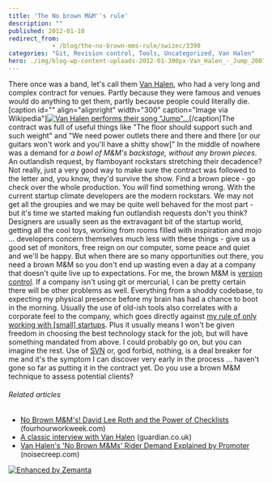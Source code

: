 ```yaml
---
title: 'The No brown M&M''s rule'
description: ""
published: 2012-01-10
redirect_from: 
            - /blog/the-no-brown-mms-rule/swizec/3390
categories: "Git, Revision control, Tools, Uncategorized, Van Halen"
hero: ./img/blog-wp-content-uploads-2012-01-300px-Van_Halen_-_Jump_2007-11-102.jpg
---
```

There once was a band, let&#x27;s call them [Van Halen](http://www.van-halen.com "Van Halen"), who had a very long and complex contract for venues. Partly because they were famous and venues would do anything to get them, partly because people could literally die. \[caption id=&quot;&quot; align=&quot;alignright&quot; width=&quot;300&quot; caption=&quot;Image via Wikipedia&quot;][![Van Halen performs their song &quot;Jump&quot;...](./img/blog-wp-content-uploads-2012-01-300px-Van_Halen_-_Jump_2007-11-102.jpg "Van Halen performs their song &quot;Jump&quot;...")](http://commons.wikipedia.org/wiki/File:Van_Halen_-_Jump_2007-11-10.jpg)\[/caption]The contract was full of useful things like &quot;The floor should support such and such weight&quot; and &quot;We need power outlets there and there and there \[or our guitars won&#x27;t work and you&#x27;ll have a shitty show]&quot; In the middle of nowhere was a demand for _a bowl of M&amp;M&#x27;s backstage, without any brown pieces_. An outlandish request, by flamboyant rockstars stretching their decadence? Not really, just a very good way to make sure the contract was followed to the letter and, you know, they&#x27;d survive the show. Find a brown piece - go check over the whole production. You _will_ find something wrong. With the current startup climate developers are the modern rockstars. We may not get all the groupies and we may be quite well behaved for the most part - but it&#x27;s time we started making fun outlandish requests don&#x27;t you think? Designers are usually seen as the extravagant bit of the startup world, getting all the cool toys, working from rooms filled with inspiration and mojo ... developers concern themselves much less with these things - give us a good set of monitors, free reign on our computer, some peace and quiet and we&#x27;ll be happy. But when there are so many opportunities out there, you need a brown M&amp;M so you don&#x27;t end up wasting even a day at a company that doesn&#x27;t quite live up to expectations. For me, the brown M&amp;M is [version control](http://en.wikipedia.org/wiki/Revision_control "Revision control"). If a company isn&#x27;t using git or mercurial, I can be pretty certain there will be other problems as well. Everything from a shoddy codebase, to expecting my physical presence before my brain has had a chance to boot in the morning. Usually the use of old-ish tools also correlates with a corporate feel to the company, which goes directly against [my rule of only working with \[small\] startups](http://swizec.com/blog/why-i-only-work-with-startups/swizec/2936). Plus it usually means I won&#x27;t be given freedom in choosing the best technology stack for the job, but will have something mandated from above. I could probably go on, but you can imagine the rest. Use of [SVN](http://subversion.apache.org/ "Apache Subversion") or, god forbid, nothing, is a deal breaker for me and it&#x27;s the symptom I can discover very early in the process ... haven&#x27;t gone so far as putting it in the contract yet. Do you use a brown M&amp;M technique to assess potential clients?

###### Related articles

- [No Brown M&amp;M&#x27;s! David Lee Roth and the Power of Checklists](http://www.fourhourworkweek.com/blog/2012/01/01/no-brown-mms-david-lee-roth-and-the-power-of-checklists/) (fourhourworkweek.com)
- [A classic interview with Van Halen](http://r.zemanta.com/?u=http%3A//www.guardian.co.uk/music/musicblog/2012/jan/04/valen-halen-david-lee-roth&amp;a=69445001&amp;rid=b1fa680b-accb-4c9c-9a28-6e4812ae6347&amp;e=f775e713b9d76aa8a86b40cca9fd4251) (guardian.co.uk)
- [Van Halen&#x27;s &#x27;No Brown M&amp;Ms&#x27; Rider Demand Explained by Promoter](http://www.noisecreep.com/2011/11/30/van-halens-brown-M-Ms-rider-demand/) (noisecreep.com)

[![Enhanced by Zemanta](http://img.zemanta.com/zemified_e.png?x-id=b1fa680b-accb-4c9c-9a28-6e4812ae6347)](http://www.zemanta.com/ "Enhanced by Zemanta")
